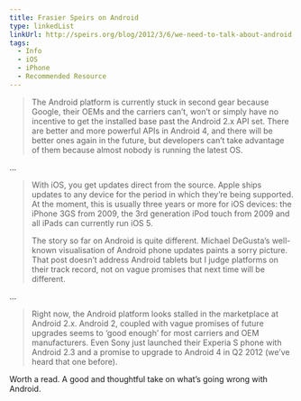 ```yaml
---
title: Frasier Speirs on Android
type: linkedList
linkUrl: http://speirs.org/blog/2012/3/6/we-need-to-talk-about-android.html
tags:
  - Info
  - iOS
  - iPhone
  - Recommended Resource
---
```


> The Android platform is currently stuck in second gear because Google, their OEMs and the carriers can’t, won’t or simply have no incentive to get the installed base past the Android 2.x API set. There are better and more powerful APIs in Android 4, and there will be better ones again in the future, but developers can’t take advantage of them because almost nobody is running the latest OS.

…

> With iOS, you get updates direct from the source. Apple ships updates to any device for the period in which they’re being supported. At the moment, this is usually three years or more for iOS devices: the iPhone 3GS from 2009, the 3rd generation iPod touch from 2009 and all iPads can currently run iOS 5.
> 
> The story so far on Android is quite different. Michael DeGusta’s well-known visualisation of Android phone updates paints a sorry picture. That post doesn’t address Android tablets but I judge platforms on their track record, not on vague promises that next time will be different.

…

> Right now, the Android platform looks stalled in the marketplace at Android 2.x. Android 2, coupled with vague promises of future upgrades seems to ‘good enough’ for most carriers and OEM manufacturers. Even Sony just launched their Experia S phone with Android 2.3 and a promise to upgrade to Android 4 in Q2 2012 (we’ve heard that one before).

Worth a read. A good and thoughtful take on what’s going wrong with Android.
